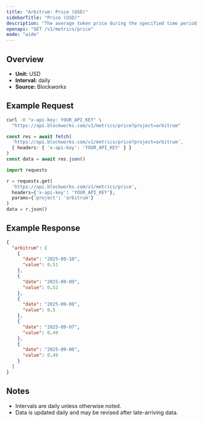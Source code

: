 ```yaml
---
title: "Arbitrum: Price (USD)"
sidebarTitle: "Price (USD)"
description: "The average token price during the specified time period for the native asset of that chain."
openapi: "GET /v1/metrics/price"
mode: "wide"
---
```


## Overview

- **Unit:** USD
- **Interval:** daily
- **Source:** Blockworks

## Example Request

<CodeGroup>

```bash cURL
curl -H "x-api-key: YOUR_API_KEY" \
  "https://api.blockworks.com/v1/metrics/price?project=arbitrum"
```

```typescript TypeScript
const res = await fetch(
  'https://api.blockworks.com/v1/metrics/price?project=arbitrum',
  { headers: { 'x-api-key': 'YOUR_API_KEY' } }
)
const data = await res.json()
```

```python Python
import requests

r = requests.get(
  'https://api.blockworks.com/v1/metrics/price',
  headers={'x-api-key': 'YOUR_API_KEY'},
  params={'project': 'arbitrum'}
)
data = r.json()
```

</CodeGroup>

## Example Response

```json
{
  "arbitrum": [
    {
      "date": "2025-09-10",
      "value": 0.51
    },
    {
      "date": "2025-09-09",
      "value": 0.52
    },
    {
      "date": "2025-09-08",
      "value": 0.5
    },
    {
      "date": "2025-09-07",
      "value": 0.49
    },
    {
      "date": "2025-09-06",
      "value": 0.49
    }
  ]
}
```

## Notes
- Intervals are daily unless otherwise noted.
- Data is updated daily and may be revised after late-arriving data.